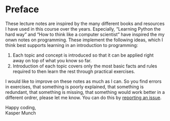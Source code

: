 
# Preface 

These lecture notes are inspired by the many different books and resources I have used in this course over the years. Especially, "Learning Python the hard way" and "How to think like a computer scientist" have inspired the my onwn notes on programming. These implement the following ideas, which I think best supports learning in an introduction to programming:

1. Each topic and concept is introduced so that it can be applied right away on top of what you know so far.
2. Introduction of each topic covers only the most basic facts and rules required to then learn the rest through practical exercises.

I would like to improve on these notes as much as I can. So you find errors in exercises, that something is poorly explained, that something is redundant, that something is missing, that something would work better in a different ordrer, please let me know. You can do this by [reporting an issue](https://github.com/munch-group/bioinformatics/issues).

Happy coding,<br>
Kasper Munch